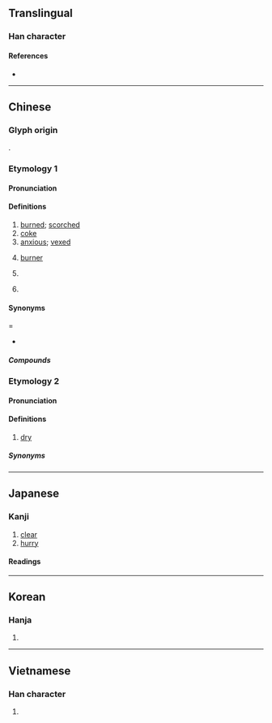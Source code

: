 {{also|焳}}
{{character info}}
==Translingual==

===Han character===
{{Han char|rn=86|rad=火|as=08|sn=12|four=20331|canj=OGF|ids=⿱隹灬}}

====References====
* {{Han ref|kx=0674.060|dkj=19119|dj=1086.020|hdz=32212.010|uh=7126|ud=28966|bh=B54A|bd=46410}}

----

==Chinese==

===Glyph origin===
{{Han etym}}
{{Han compound|隹|火|ls=ic|t1=bird|t2=fire}}.

===Etymology 1===
{{zh-forms}}

====Pronunciation====
{{zh-pron
|m=jiāo
|m-s=
|c=ziu1
|c-t=
|g=
|h=pfs=chhèu
|j=
|mb=ciáu
|md=ciĕu/dă
|md_note=ciĕu - literary; dă - vernacular
|mn=chiau/twv:chau/na
|mn_note=chiau/chau - literary
|mn-t=ziao1/ziou1
|mn-t_note=ziao1 - Shantou; ziou1 - Chaozhou)
|w=1jiau
|x=
|mc=y
|oc=y
|cat=a,n,cl
}}

====Definitions====
{{zh-hanzi}}

# [[burned]]; [[scorched]]
# [[coke]] {{gloss|solid fuel}}
# [[anxious]]; [[vexed]]
# {{lb|zh|TCM}} [[burner]]
# {{lb|zh|physics}} {{zh-short|焦耳|[[joule]] {{gloss|energy unit}}}}
# {{surname|zh}}

====Synonyms=====
* {{sense|burned}} {{q|Cantonese}} {{zh-l|*燶}}

=====Compounds=====
{{zh-der|三焦|上焦|下焦|中焦|分離焦慮|勞心焦思|勞身焦思|包焦尼|宵旰焦勞|對焦|心焦|心焦如火|心焦如焚|憋憋焦焦|木焦油|火焦火辣|無煙焦煤|焦三仙|焦仲卿|焦仲卿妻|焦勞|焦化|焦土|焦土政策|焦孟不離|焦尾|焦尾琴|焦循|焦心|焦心勞思|焦急|焦慮|焦憋|焦月|焦枯|焦桐|焦棱|焦沙爛石|焦油|焦渴|焦灼|焦炙|焦炭|焦煤|焦熬投石|焦穫|焦糖|焦耳|焦距|焦躁|焦金流石|焦釜|焦雷|焦霹靂|焦面大士|焦頭爛額|焦黃|焦黑|焦點|煉焦|煉焦爐|煤焦油|燒焦|爛額焦頭|皮焦肉爛|聚焦|脣焦舌敝|舌敝脣焦|苦心焦慮|調焦|變焦鏡頭|近焦攝影|迸兒焦|鐺底焦飯|面皮焦黃|鮑焦|焦家莊|焦眉|焦岱|焦山河|干焦:kan-na;Min Nan|喙焦:chṳ̿-diǎu}}

===Etymology 2===
{{zh-forms|alt=灱-Teochew}}

====Pronunciation====
{{zh-pron
|mn=ta
|cat=a
}}

====Definitions====
{{zh-adj}}

# {{lb|zh|Hokkien}} [[dry]]

=====Synonyms=====
{{zh-dial|乾}}

----

==Japanese==

===Kanji===
{{ja-kanji|grade=c|rs=火08}}

# [[clear]]
# [[hurry]]

====Readings====
{{ja-readings
|goon=しょう<せう
|kanon=しょう<せう
|kun=こ-げる, あせ-る, こ-がれる, こ-がす, じ-れる, じ-らす
}}

----

==Korean==

===Hanja===
{{ko-hanja|hangeul=초|eumhun=|rv=cho|mr=ch'o|y=cho}}

# {{rfdef|ko|sort=火08}}

----

==Vietnamese==

===Han character===
{{vi-hantu|tiêu|rs=火08}}

# {{rfdef|vi|sort=火08}}